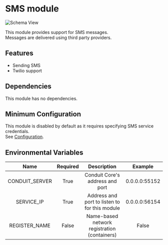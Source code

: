 # SMS module

![Schema View](/img/modules/sms/admin/send_sms.png)

This module provides support for SMS messages.<br />
Messages are delivered using third party providers.

## Features

- Sending SMS
- Twilio support

## Dependencies

This module has no dependencies.

## Minimum Configuration

This module is disabled by default as it requires specifying SMS service credentials.<br />
See [Configuration](config.mdx).

## Environmental Variables

|  Name          | Required |  Description                                  |  Example      |
| :------------: | :------: | :-------------------------------------------: | :-----------: |
| CONDUIT_SERVER |  True    | Conduit Core's address and port               | 0.0.0.0:55152 |
| SERVICE_IP     |  True    | Address and port to listen to for this module | 0.0.0.0:56154 |
| REGISTER_NAME  |  False   | Name-based network registration (containers)  | False         |
